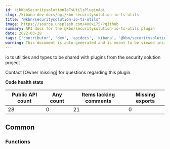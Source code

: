 ```yaml
---
id: kibKbnSecuritysolutionIoTsUtilsPluginApi
slug: /kibana-dev-docs/api/kbn-securitysolution-io-ts-utils
title: "@kbn/securitysolution-io-ts-utils"
image: https://source.unsplash.com/400x175/?github
summary: API docs for the @kbn/securitysolution-io-ts-utils plugin
date: 2022-03-28
tags: ['contributor', 'dev', 'apidocs', 'kibana', '@kbn/securitysolution-io-ts-utils']
warning: This document is auto-generated and is meant to be viewed inside our experimental, new docs system. Reach out in #docs-engineering for more info.
---
```


io ts utilities and types to be shared with plugins from the security solution project

Contact [Owner missing] for questions regarding this plugin.

**Code health stats**

| Public API count  | Any count | Items lacking comments | Missing exports |
|-------------------|-----------|------------------------|-----------------|
| 28 | 0 | 21 | 0 |

## Common

### Functions
<DocDefinitionList data={kbnSecuritysolutionIoTsUtilsObj.common.functions}/>

